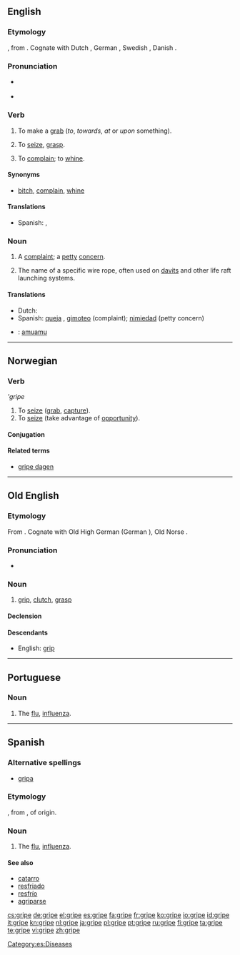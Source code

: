 ==English==
===Etymology===
{{etyl|ang}} {{term|gripan|grīpan|lang=ang}}, from {{proto|Germanic|greipan}}.  Cognate with Dutch {{term|grijpen}}, German {{term|greifen}}, Swedish {{term|gripa}}, Danish {{term|gribe}}.

===Pronunciation===
*{{a|UK}} {{IPA|/ɡɹʌɪp/}}
* {{audio|en-us-gripe.ogg|Audio (US)}}
*: {{rhymes|aɪp}}

===Verb===
{{en-verb|grip|es}}

# {{obsolete|intransitive}} To make a [[grab]] (''to'', ''towards'', ''at'' or ''upon'' something).
# {{archaic|transitive}} To [[seize]], [[grasp]].
# {{intransitive}} To [[complain]]; to [[whine]].

====Synonyms====
* {{sense|complain}} [[bitch]], [[complain]], [[whine]]

====Translations====
{{trans-top|to complain; to whine}}
* Spanish: {{t-|es|quejarse}}, {{t-|es|gimotear}}
{{trans-mid}}
{{trans-bottom}}

===Noun===
{{en-noun}}

# A [[complaint]]; a [[petty]] [[concern]].
# {{nautical}} The name of a specific wire rope, often used on [[davit]]s and other life raft launching systems.

====Translations====
{{trans-top|a complaint; a petty concern}}
* Dutch: {{t|nl|klacht}}
* Spanish: [[queja]] {{f}}, [[gimoteo]] {{m}} (complaint); [[nimiedad]] {{f}} (petty concern)
{{trans-mid}}
{{trans-bottom}}

{{trans-top|the name of a specific wire rope}}
{{trans-mid}}
{{trans-bottom}}

{{checktrans-top}}
* {{ttbc|Maori}}: [[amuamu]]
{{checktrans-bottom}}

----

==Norwegian==

===Verb===
'''gripe''

# To [[seize]] ([[grab]], [[capture]]).
# To [[seize]] (take advantage of [[opportunity]]).

====Conjugation====
{{no-verb|irreg|nb-present-part=gripende|nb-past2=greip|nb-past=grep|nb-past-part=grepet|nb-imperative=grip|nn-infin-pass=gripast|nn-present=grip|present-bracket=griper|nn-past=greip|nn-present-part=gripande|nn-past-part=gripe|nn-past-part2=gripi|nn-imperative=grip}}

====Related terms====
* [[gripe dagen]]

----

==Old English==

===Etymology===
From {{proto|Germanic|lang=ang}}. Cognate with Old High German {{term|grif-|lang=goh}} (German {{term|Griff|lang=de}}), Old Norse {{term|gripr|lang=non}}.

===Pronunciation===
* {{IPA|/ˈgripe/|lang=ang}}

===Noun===
{{infl|ang|noun|g=m}}

# [[grip]], [[clutch]], [[grasp]]

====Declension====
{{ang-decl-noun|gripe|gripas|gripe|gripas|gripes|gripa|gripe|gripum}}

====Descendants====
* English: [[grip]]

----

==Portuguese==

===Noun===
{{infl|pt|noun|g=f}}

# The [[flu]], [[influenza]].

----

==Spanish==

===Alternative spellings===
* [[gripa]] {{qualifier|Colombia|Mexico}}

===Etymology===
{{etyl|fr|es}} {{term|grippe|lang=fr}}, from {{term|gripper||to seize|lang=fr}}, of {{etyl|gem|es}} origin.

===Noun===
{{es-noun-f}}

# The [[flu]], [[influenza]].

====See also====
* [[catarro]] {{m}}
* [[resfriado]] {{m}}
* [[resfrío]] {{m}}
* [[agriparse]]

[[Category:es:Diseases]]

[[cs:gripe]]
[[de:gripe]]
[[el:gripe]]
[[es:gripe]]
[[fa:gripe]]
[[fr:gripe]]
[[ko:gripe]]
[[io:gripe]]
[[id:gripe]]
[[it:gripe]]
[[kn:gripe]]
[[nl:gripe]]
[[ja:gripe]]
[[pl:gripe]]
[[pt:gripe]]
[[ru:gripe]]
[[fi:gripe]]
[[ta:gripe]]
[[te:gripe]]
[[vi:gripe]]
[[zh:gripe]]